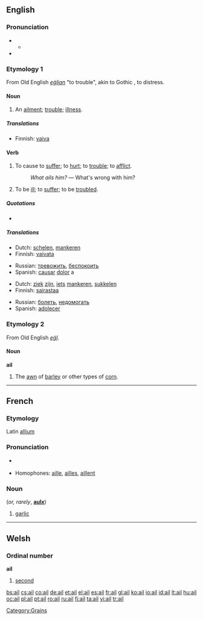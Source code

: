 {{also|-ail}}
==English==

===Pronunciation===
* {{a|RP}}
** {{IPA|/eɪl/}}
* {{rhymes|eɪl}}

===Etymology 1===
From Old English ''[[eġlian]]'' "to trouble", akin to Gothic {{term|𐌰𐌲𐌻𐌾𐌰𐌽|tr=agljan}}, to distress.

====Noun====
{{en-noun}}

# An [[ailment]]; [[trouble]]; [[illness]].

=====Translations=====
{{trans-top|An ailment; trouble; illness}}
* Finnish: [[vaiva]]
{{trans-mid}}
{{trans-bottom}}

====Verb====
{{en-verb}}

# {{transitive}} To cause to [[suffer]]; to [[hurt]]; to [[trouble]]; to [[afflict]].
#: ''What ails him?'' &mdash; What's wrong with him?
# {{intransitive}} To be [[ill]]; to [[suffer]]; to be [[troubled]].

=====Quotations=====
* {{seeCites}}

=====Translations=====
{{trans-top|to cause to suffer}}
* Dutch: [[schelen]], [[mankeren]]
* Finnish: [[vaivata]]
{{trans-mid}}
* Russian: [[тревожить]], [[беспокоить]]
* Spanish: [[causar]] [[dolor]] a
{{trans-bottom}}

{{trans-top|to be ill}}
* Dutch: [[ziek]] [[zijn]], [[iets]] [[mankeren]], [[sukkelen]]
* Finnish: [[sairastaa]]
{{trans-mid}}
* Russian: [[болеть]], [[недомогать]]
* Spanish: [[adolecer]]
{{trans-bottom}}

===Etymology 2===
From Old English ''[[eġl]]''.

====Noun====
'''ail'''

# The [[awn]] of [[barley]] or other types of [[corn]].

----

==French==

===Etymology===
Latin [[allium]]

===Pronunciation===
* {{IPA|/aj/|lang=fr}} {{X-SAMPA|/aj/}}
* Homophones: [[aille]], [[ailles]], [[aillent]]

===Noun===
{{fr-noun|m}} (''or, rarely'', '''[[aulx]]''')

# [[garlic]]

----

==Welsh==

===Ordinal number===
'''ail'''

# [[second]]

[[Category:Grains]]

[[bs:ail]]
[[cs:ail]]
[[co:ail]]
[[de:ail]]
[[et:ail]]
[[el:ail]]
[[es:ail]]
[[fr:ail]]
[[gl:ail]]
[[ko:ail]]
[[io:ail]]
[[id:ail]]
[[lt:ail]]
[[hu:ail]]
[[oc:ail]]
[[pl:ail]]
[[pt:ail]]
[[ro:ail]]
[[ru:ail]]
[[fi:ail]]
[[ta:ail]]
[[vi:ail]]
[[tr:ail]]